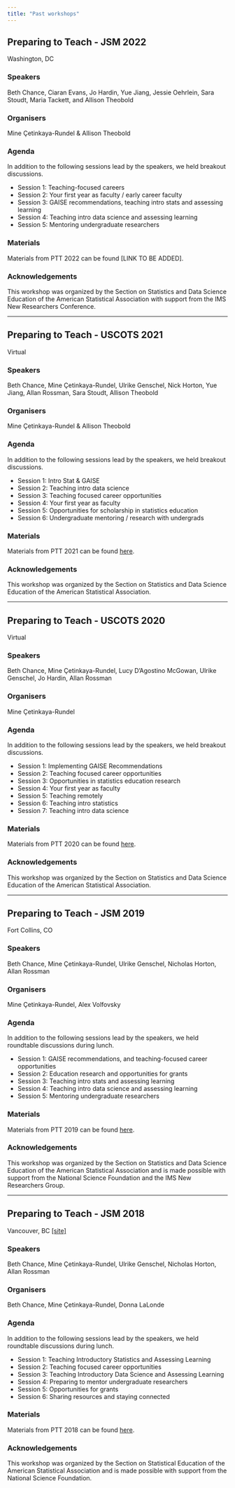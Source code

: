 ```yaml
---
title: "Past workshops"
---
```


## Preparing to Teach - JSM 2022

Washington, DC

### Speakers

Beth Chance, Ciaran Evans, Jo Hardin, Yue Jiang, Jessie Oehrlein, Sara Stoudt, Maria Tackett, and Allison Theobold

### Organisers

Mine Çetinkaya-Rundel & Allison Theobold

### Agenda

In addition to the following sessions lead by the speakers, we held breakout discussions.

-   Session 1: Teaching-focused careers
-   Session 2: Your first year as faculty / early career faculty
-   Session 3: GAISE recommendations, teaching intro stats and assessing learning
-   Session 4: Teaching intro data science and assessing learning
-   Session 5: Mentoring undergraduate researchers

### Materials

Materials from PTT 2022 can be found \[LINK TO BE ADDED\].

### Acknowledgements

This workshop was organized by the Section on Statistics and Data Science Education of the American Statistical Association with support from the IMS New Researchers Conference.

------------------------------------------------------------------------

## Preparing to Teach - USCOTS 2021

Virtual

### Speakers

Beth Chance, Mine Çetinkaya-Rundel, Ulrike Genschel, Nick Horton, Yue Jiang, Allan Rossman, Sara Stoudt, Allison Theobold

### Organisers

Mine Çetinkaya-Rundel & Allison Theobold

### Agenda

In addition to the following sessions lead by the speakers, we held breakout discussions.

-   Session 1: Intro Stat & GAISE
-   Session 2: Teaching intro data science
-   Session 3: Teaching focused career opportunities
-   Session 4: Your first year as faculty
-   Session 5: Opportunities for scholarship in statistics education
-   Session 6: Undergraduate mentoring / research with undergrads

### Materials

Materials from PTT 2021 can be found [here](https://github.com/mine-cetinkaya-rundel/preparing-to-teach/releases/tag/ptt-2021).

### Acknowledgements

This workshop was organized by the Section on Statistics and Data Science Education of the American Statistical Association.

------------------------------------------------------------------------

## Preparing to Teach - USCOTS 2020

Virtual

### Speakers

Beth Chance, Mine Çetinkaya-Rundel, Lucy D'Agostino McGowan, Ulrike Genschel, Jo Hardin, Allan Rossman

### Organisers

Mine Çetinkaya-Rundel

### Agenda

In addition to the following sessions lead by the speakers, we held breakout discussions.

-   Session 1: Implementing GAISE Recommendations
-   Session 2: Teaching focused career opportunities
-   Session 3: Opportunities in statistics education research
-   Session 4: Your first year as faculty
-   Session 5: Teaching remotely
-   Session 6: Teaching intro statistics
-   Session 7: Teaching intro data science

### Materials

Materials from PTT 2020 can be found [here](https://github.com/mine-cetinkaya-rundel/preparing-to-teach/releases/tag/ptt-2020).

### Acknowledgements

This workshop was organized by the Section on Statistics and Data Science Education of the American Statistical Association.

------------------------------------------------------------------------

## Preparing to Teach - JSM 2019

Fort Collins, CO

### Speakers

Beth Chance, Mine Çetinkaya-Rundel, Ulrike Genschel, Nicholas Horton, Allan Rossman

### Organisers

Mine Çetinkaya-Rundel, Alex Volfovsky

### Agenda

In addition to the following sessions lead by the speakers, we held roundtable discussions during lunch.

-   Session 1: GAISE recommendations, and teaching-focused career opportunities
-   Session 2: Education research and opportunities for grants
-   Session 3: Teaching intro stats and assessing learning
-   Session 4: Teaching intro data science and assessing learning
-   Session 5: Mentoring undergraduate researchers

### Materials

Materials from PTT 2019 can be found [here](https://github.com/mine-cetinkaya-rundel/preparing-to-teach/releases/tag/ptt-2019).

### Acknowledgements

This workshop was organized by the Section on Statistics and Data Science Education of the American Statistical Association and is made possible with support from the National Science Foundation and the IMS New Researchers Group.

------------------------------------------------------------------------

## Preparing to Teach - JSM 2018

Vancouver, BC [\[site\]](https://sites.google.com/view/preparetoteach)

### Speakers

Beth Chance, Mine Çetinkaya-Rundel, Ulrike Genschel, Nicholas Horton, Allan Rossman

### Organisers

Beth Chance, Mine Çetinkaya-Rundel, Donna LaLonde

### Agenda

In addition to the following sessions lead by the speakers, we held roundtable discussions during lunch.

-   Session 1: Teaching Introductory Statistics and Assessing Learning
-   Session 2: Teaching focused career opportunities
-   Session 3: Teaching Introductory Data Science and Assessing Learning
-   Session 4: Preparing to mentor undergraduate researchers\
-   Session 5: Opportunities for grants
-   Session 6: Sharing resources and staying connected

### Materials

Materials from PTT 2018 can be found [here](https://github.com/mine-cetinkaya-rundel/preparing-to-teach/releases/tag/ptt-2018).

### Acknowledgements

This workshop was organized by the Section on Statistical Education of the American Statistical Association and is made possible with support from the National Science Foundation.
